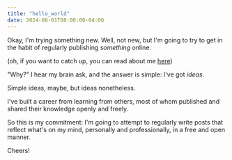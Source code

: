 ```yaml
---
title: "hello_world"
date: 2024-08-01T00:00:00-04:00
---
```


Okay, I'm trying something new. Well, not new, but I'm going to try to get in the habit of regularly publishing _something_ online.

(oh, if you want to catch up, you can read about me [here](/about "About"))

"Why?" I hear my brain ask, and the answer is simple: I've got _ideas_.

Simple ideas, maybe, but ideas nonetheless.

I've built a career from learning from others, most of whom published and shared their knowledge openly and freely.

So this is my commitment: I'm going to attempt to regularly write posts that reflect what's on my mind, personally and professionally, in a free and open manner.

Cheers!